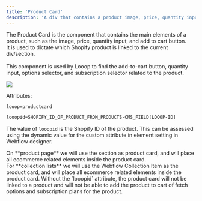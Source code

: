 ```yaml
---
title: 'Product Card'
description: 'A div that contains a product image, price, quantity input, and add to cart button'
---
```


The Product Card is the component that contains the main elements of a product, such as the image, price, quantity input, and add to cart button. <br /> 
It is used to dictate which Shopify product is linked to the current div/section. <br /> <br /> 
This component is used by Looop to find the add-to-cart  button, quantity input, options selector, and subscription selector related to the product.

<Frame>
<img src="/images/productcard.jpg" />
</Frame>

Attributes:
```html
looop=productcard
```
```html
looopid=SHOPIFY_ID_OF_PRODUCT_FROM_PRODUCTS-CMS_FIELD[LOOOP-ID]
```
The value of `looopid` is the Shopify ID of the product. This can be assessed using the dynamic value for the custom attribute in element setting in Webflow designer. 

<Note>
On **product page** we will use the section as product card, and will place all ecommerce related elements inside the product card.<br />
For **collection lists** we will use the Webflow Collection Item as the product card, and will place all ecommerce related elements inside the product card.
</Note>

<Warning>
Without the `looopid` attribute, the product card will not be linked to a product and will not be able to add the product to cart of fetch options and subscription plans for the product.
</Warning>
